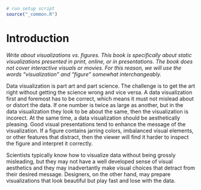 ```r
# run setup script
source("_common.R")
```


# Introduction {#introduction}

*Write about visualizations vs. figures. This book is specifically about static visualizations presented in print, online, or in presentations. The book does not cover interactive visuals or movies. For this reason, we will use the words "visualization" and "figure" somewhat interchangeably.*


Data visualization is part art and part science. The challenge is to get the art right without getting the science wrong and vice versa. A data visualization first and foremost has to be correct, which means it must not mislead about or distort the data. If one number is twice as large as another, but in the data visualization they look to be about the same, then the visualization is incorect. At the same time, a data visualization should be aesthetically pleasing. Good visual presentations tend to enhance the message of the visualization. If a figure contains jarring colors, imbalanced visual elements, or other features that distract, then the viewer will find it harder to inspect the figure and interpret it correctly.

Scientists typically know how to visualize data without being grossly misleading, but they may not have a well developed sense of visual aesthetics and they may inadvertantly make visual choices that detract from their desired message. Designers, on the other hand, may prepare visualizations that look beautiful but play fast and lose with the data.
